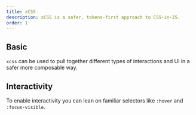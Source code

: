 ```yaml
---
title: xCSS
description: xCSS is a safer, tokens-first approach to CSS-in-JS.
order: 1
---
```



## Basic

`xcss` can be used to pull together different types of interactions and UI in a safer more composable way.

<Example Component={xcssBasic} packageName="@atlaskit/primitives/xcss" />

## Interactivity

To enable interactivity you can lean on familiar selectors like `:hover` and `:focus-visible`.

<Example Component={xcssInteractive} packageName="@atlaskit/primitives/xcss" />

